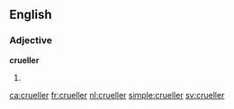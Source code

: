 ==English==

===Adjective===
'''crueller'''

# {{en-comparative of|cruel}}

[[ca:crueller]]
[[fr:crueller]]
[[nl:crueller]]
[[simple:crueller]]
[[sv:crueller]]